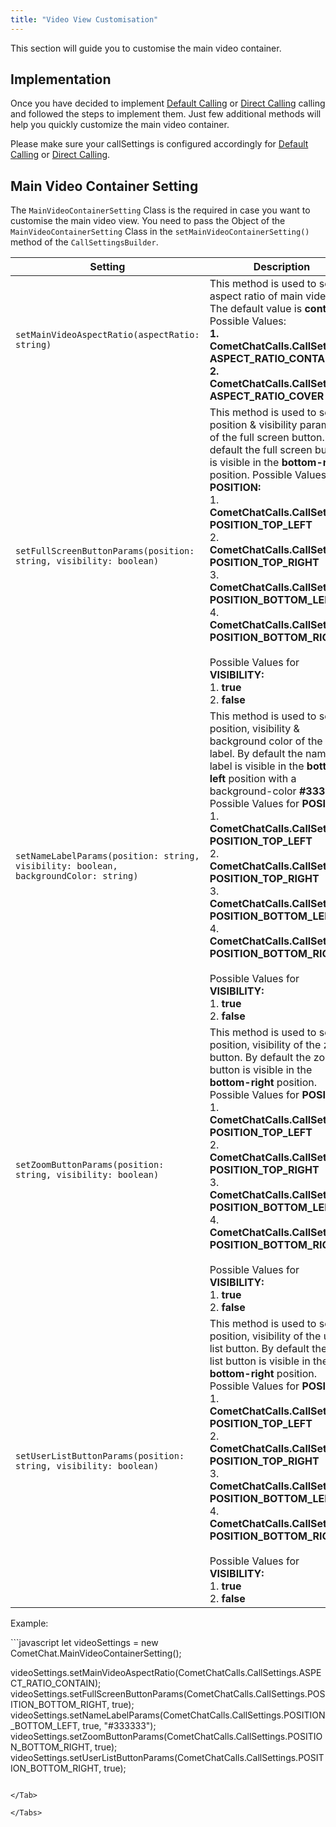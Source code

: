```yaml
---
title: "Video View Customisation"
---
```




This section will guide you to customise the main video container.

## Implementation

Once you have decided to implement [Default Calling](/docs/sdk/react-native/3.0/v3-default-calling) or [Direct Calling](/docs/sdk/react-native/3.0/v3-direct-calling) calling and followed the steps to implement them. Just few additional methods will help you quickly customize the main video container.

Please make sure your callSettings is configured accordingly for [Default Calling](/docs/sdk/react-native/3.0/v3-default-calling) or [Direct Calling](/docs/sdk/react-native/3.0/v3-direct-calling).

## Main Video Container Setting

The `MainVideoContainerSetting` Class is the required in case you want to customise the main video view. You need to pass the Object of the `MainVideoContainerSetting` Class in the `setMainVideoContainerSetting()` method of the `CallSettingsBuilder`.

| Setting                                                                              | Description                                                                                                                                                                                                                                                                                                                                                                                                                                                                                                                               |
| ------------------------------------------------------------------------------------ | ----------------------------------------------------------------------------------------------------------------------------------------------------------------------------------------------------------------------------------------------------------------------------------------------------------------------------------------------------------------------------------------------------------------------------------------------------------------------------------------------------------------------------------------- |
| `setMainVideoAspectRatio(aspectRatio: string)`                                       | This method is used to set the aspect ratio of main video. The default value is **contain.** Possible Values: <br />**1. CometChatCalls.CallSettings. ASPECT\_RATIO\_CONTAIN** <br />**2. CometChatCalls.CallSettings. ASPECT\_RATIO\_COVER**                                                                                                                                                                                                                                                                                                         |
| `setFullScreenButtonParams(position: string, visibility: boolean)`                   | This method is used to set the position & visibility parameter of the full screen button. By default the full screen button is visible in the **bottom-right** position. Possible Values for **POSITION:** <br />1. **CometChatCalls.CallSettings. POSITION\_TOP\_LEFT** <br />2. **CometChatCalls.CallSettings. POSITION\_TOP\_RIGHT** <br />3. **CometChatCalls.CallSettings. POSITION\_BOTTOM\_LEFT** <br />4. **CometChatCalls.CallSettings. POSITION\_BOTTOM\_RIGHT** <br /><br />Possible Values for **VISIBILITY:** <br />1. **true** <br />2. **false**                           |
| `setNameLabelParams(position: string, visibility: boolean, backgroundColor: string)` | This method is used to set the position, visibility & background color of the name label. By default the name label is visible in the **bottom-left** position with a background-color **#333333** Possible Values for **POSITION:** <br />1. **CometChatCalls.CallSettings. POSITION\_TOP\_LEFT** <br />2. **CometChatCalls.CallSettings. POSITION\_TOP\_RIGHT** <br />3. **CometChatCalls.CallSettings. POSITION\_BOTTOM\_LEFT** <br />4. **CometChatCalls.CallSettings. POSITION\_BOTTOM\_RIGHT** <br /><br />Possible Values for **VISIBILITY:** <br />1. **true** <br />2. **false** |
| `setZoomButtonParams(position: string, visibility: boolean)`                         | This method is used to set the position, visibility of the zoom button. By default the zoom button is visible in the **bottom-right** position. Possible Values for **POSITION:** <br />1. **CometChatCalls.CallSettings. POSITION\_TOP\_LEFT** <br />2. **CometChatCalls.CallSettings. POSITION\_TOP\_RIGHT** <br />3. **CometChatCalls.CallSettings. POSITION\_BOTTOM\_LEFT** <br />4. **CometChatCalls.CallSettings. POSITION\_BOTTOM\_RIGHT** <br /><br />Possible Values for **VISIBILITY:** <br />1. **true** <br />2. **false**                                                    |
| `setUserListButtonParams(position: string, visibility: boolean)`                     | This method is used to set the position, visibility of the user list button. By default the user list button is visible in the **bottom-right** position. Possible Values for **POSITION:** <br />1. **CometChatCalls.CallSettings. POSITION\_TOP\_LEFT** <br />2. **CometChatCalls.CallSettings. POSITION\_TOP\_RIGHT** <br />3. **CometChatCalls.CallSettings. POSITION\_BOTTOM\_LEFT** <br />4. **CometChatCalls.CallSettings. POSITION\_BOTTOM\_RIGHT** <br /><br />Possible Values for **VISIBILITY:** <br />1. **true** <br />2. **false**                                          |

Example:

<Tabs>
<Tab title="JavaScript">
```javascript
let videoSettings = new CometChat.MainVideoContainerSetting();

videoSettings.setMainVideoAspectRatio(CometChatCalls.CallSettings.ASPECT_RATIO_CONTAIN);	videoSettings.setFullScreenButtonParams(CometChatCalls.CallSettings.POSITION_BOTTOM_RIGHT, true);
videoSettings.setNameLabelParams(CometChatCalls.CallSettings.POSITION_BOTTOM_LEFT, true, "#333333");
videoSettings.setZoomButtonParams(CometChatCalls.CallSettings.POSITION_BOTTOM_RIGHT, true);
videoSettings.setUserListButtonParams(CometChatCalls.CallSettings.POSITION_BOTTOM_RIGHT, true);
```

</Tab>

</Tabs>
